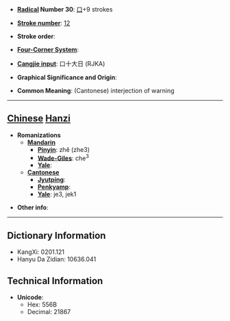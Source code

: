 * '''[[Wiktionary:Chinese radical index| Radical]] Number 30''': [[Wiktionary:Chinese radical index 口|口]]+9 strokes

* '''[[Wiktionary:Chinese total strokes index|Stroke number]]''': [[Wiktionary:Chinese total strokes index 12|12]]

* '''Stroke order''': 

* '''[[Wiktionary:Chinese four corner index|Four-Corner System]]''': 

* '''[[Wiktionary:Chinese Cangjie index|Cangjie input]]''': 口十大日 (RJKA)

* '''Graphical Significance and Origin''': 

* '''Common Meaning''': (Cantonese) interjection of warning

----

== [[Chinese]] [[Hanzi]] ==

* '''Romanizations'''
** '''[[Mandarin]]'''
*** '''[[Pinyin]]''': zhě (zhe3)
*** '''[[Wade-Giles]]''': che<sup>3</sup>
*** '''[[Yale]]''': 
** '''[[Cantonese]]'''
*** '''[[Jyutping]]''':
*** '''[[Penkyamp]]''': 
*** '''[[Yale]]''': je3, jek1

* '''Other info''': 

----

== Dictionary Information ==

* KangXi: 0201.121
* Hanyu Da Zidian: 10636.041

== Technical Information ==

* '''Unicode''':
** Hex: 556B
** Decimal: 21867